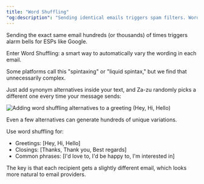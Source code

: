 ```yaml
---
title: "Word Shuffling"
"og:description": "Sending identical emails triggers spam filters. Word shuffling automatically varies your text—just add [Hey, Hi, Hello] alternatives and Za-zu picks different ones each time. Simple, effective, and keeps your emails looking natural to ESPs."
---
```


Sending the exact same email hundreds (or thousands) of times triggers alarm bells for ESPs like Google. 

Enter Word Shuffling: a smart way to automatically vary the wording in each email.

Some platforms call this "spintaxing" or "liquid spintax," but we find that unnecessarily complex. 

Just add synonym alternatives inside your text, and Za-zu randomly picks a different one every time your message sends:

<img
  className=""
  src="/images/word-shuffling.gif"
  alt="Adding word shuffling alternatives to a greeting (Hey, Hi, Hello)"
/>

Even a few alternatives can generate hundreds of unique variations.

Use word shuffling for:
- Greetings: [Hey, Hi, Hello]
- Closings: [Thanks, Thank you, Best regards]
- Common phrases: [I'd love to, I'd be happy to, I'm interested in]

The key is that each recipient gets a slightly different email, which looks more natural to email providers.